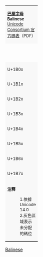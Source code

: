 {| class="wikitable nounderlines" style="border-collapse:collapse;background:#FFFFFF;font-size:large;text-align:center"
| colspan="17" style="background:#F8F8F8;font-size:small" | '''[[巴厘字母 (Unicode区段)|巴厘字母]]'''<br />'''Balinese'''{{ref label|U1B00_as_of_Unicode_version|1}}{{ref label|U1B00_grey|2}}<br />[https://www.unicode.org/charts/PDF/U1B00.pdf Unicode Consortium 官方碼表]（PDF）
|- style="background:#F8F8F8;font-size:small"
| style="width:45pt" | &nbsp; || style="width:20pt"  | 0 || style="width:20pt"  | 1 || style="width:20pt"  | 2 || style="width:20pt"  | 3 || style="width:20pt"  | 4 || style="width:20pt"  | 5 || style="width:20pt"  | 6 || style="width:20pt"  | 7 || style="width:20pt"  | 8 || style="width:20pt"  | 9 || style="width:20pt"  | A || style="width:20pt"  | B || style="width:20pt"  | C || style="width:20pt"  | D || style="width:20pt"  | E || style="width:20pt"  | F
|-
| style="background:#F8F8F8;font-size:small" | U+1B0x
| style="font-family:Aksara Bali, Noto Serif Balinese, Noto Sans Balinese, Arial Unicode;" title="U+1B00: BALINESE SIGN ULU RICEM" | ᬀ
| style="font-family:Aksara Bali, Noto Serif Balinese, Noto Sans Balinese, Arial Unicode;" title="U+1B01: BALINESE SIGN ULU CANDRA" | ᬁ
| style="font-family:Aksara Bali, Noto Serif Balinese, Noto Sans Balinese, Arial Unicode;" title="U+1B02: BALINESE SIGN CECEK" | ᬂ
| style="font-family:Aksara Bali, Noto Serif Balinese, Noto Sans Balinese, Arial Unicode;" title="U+1B03: BALINESE SIGN SURANG" | ᬃ
| style="font-family:Aksara Bali, Noto Serif Balinese, Noto Sans Balinese, Arial Unicode;" title="U+1B04: BALINESE SIGN BISAH" | ᬄ
| style="font-family:Aksara Bali, Noto Serif Balinese, Noto Sans Balinese, Arial Unicode;" title="U+1B05: BALINESE LETTER AKARA" | ᬅ
| style="font-family:Aksara Bali, Noto Serif Balinese, Noto Sans Balinese, Arial Unicode;" title="U+1B06: BALINESE LETTER AKARA TEDUNG" | ᬆ
| style="font-family:Aksara Bali, Noto Serif Balinese, Noto Sans Balinese, Arial Unicode;" title="U+1B07: BALINESE LETTER IKARA" | ᬇ
| style="font-family:Aksara Bali, Noto Serif Balinese, Noto Sans Balinese, Arial Unicode;" title="U+1B08: BALINESE LETTER IKARA TEDUNG" | ᬈ
| style="font-family:Aksara Bali, Noto Serif Balinese, Noto Sans Balinese, Arial Unicode;" title="U+1B09: BALINESE LETTER UKARA" | ᬉ
| style="font-family:Aksara Bali, Noto Serif Balinese, Noto Sans Balinese, Arial Unicode;" title="U+1B0A: BALINESE LETTER UKARA TEDUNG" | ᬊ
| style="font-family:Aksara Bali, Noto Serif Balinese, Noto Sans Balinese, Arial Unicode;" title="U+1B0B: BALINESE LETTER RA REPA" | ᬋ
| style="font-family:Aksara Bali, Noto Serif Balinese, Noto Sans Balinese, Arial Unicode;" title="U+1B0C: BALINESE LETTER RA REPA TEDUNG" | ᬌ
| style="font-family:Aksara Bali, Noto Serif Balinese, Noto Sans Balinese, Arial Unicode;" title="U+1B0D: BALINESE LETTER LA LENGA" | ᬍ
| style="font-family:Aksara Bali, Noto Serif Balinese, Noto Sans Balinese, Arial Unicode;" title="U+1B0E: BALINESE LETTER LA LENGA TEDUNG" | ᬎ
| style="font-family:Aksara Bali, Noto Serif Balinese, Noto Sans Balinese, Arial Unicode;" title="U+1B0F: BALINESE LETTER EKARA" | ᬏ
|-
| style="background:#F8F8F8;font-size:small" | U+1B1x
| style="font-family:Aksara Bali, Noto Serif Balinese, Noto Sans Balinese, Arial Unicode;" title="U+1B10: BALINESE LETTER AIKARA" | ᬐ
| style="font-family:Aksara Bali, Noto Serif Balinese, Noto Sans Balinese, Arial Unicode;" title="U+1B11: BALINESE LETTER OKARA" | ᬑ
| style="font-family:Aksara Bali, Noto Serif Balinese, Noto Sans Balinese, Arial Unicode;" title="U+1B12: BALINESE LETTER OKARA TEDUNG" | ᬒ
| style="font-family:Aksara Bali, Noto Serif Balinese, Noto Sans Balinese, Arial Unicode;" title="U+1B13: BALINESE LETTER KA" | ᬓ
| style="font-family:Aksara Bali, Noto Serif Balinese, Noto Sans Balinese, Arial Unicode;" title="U+1B14: BALINESE LETTER KA MAHAPRANA" | ᬔ
| style="font-family:Aksara Bali, Noto Serif Balinese, Noto Sans Balinese, Arial Unicode;" title="U+1B15: BALINESE LETTER GA" | ᬕ
| style="font-family:Aksara Bali, Noto Serif Balinese, Noto Sans Balinese, Arial Unicode;" title="U+1B16: BALINESE LETTER GA GORA" | ᬖ
| style="font-family:Aksara Bali, Noto Serif Balinese, Noto Sans Balinese, Arial Unicode;" title="U+1B17: BALINESE LETTER NGA" | ᬗ
| style="font-family:Aksara Bali, Noto Serif Balinese, Noto Sans Balinese, Arial Unicode;" title="U+1B18: BALINESE LETTER CA" | ᬘ
| style="font-family:Aksara Bali, Noto Serif Balinese, Noto Sans Balinese, Arial Unicode;" title="U+1B19: BALINESE LETTER CA LACA" | ᬙ
| style="font-family:Aksara Bali, Noto Serif Balinese, Noto Sans Balinese, Arial Unicode;" title="U+1B1A: BALINESE LETTER JA" | ᬚ
| style="font-family:Aksara Bali, Noto Serif Balinese, Noto Sans Balinese, Arial Unicode;" title="U+1B1B: BALINESE LETTER JA JERA" | ᬛ
| style="font-family:Aksara Bali, Noto Serif Balinese, Noto Sans Balinese, Arial Unicode;" title="U+1B1C: BALINESE LETTER NYA" | ᬜ
| style="font-family:Aksara Bali, Noto Serif Balinese, Noto Sans Balinese, Arial Unicode;" title="U+1B1D: BALINESE LETTER TA LATIK" | ᬝ
| style="font-family:Aksara Bali, Noto Serif Balinese, Noto Sans Balinese, Arial Unicode;" title="U+1B1E: BALINESE LETTER TA MURDA MAHAPRANA" | ᬞ
| style="font-family:Aksara Bali, Noto Serif Balinese, Noto Sans Balinese, Arial Unicode;" title="U+1B1F: BALINESE LETTER DA MURDA ALPAPRANA" | ᬟ
|-
| style="background:#F8F8F8;font-size:small" | U+1B2x
| style="font-family:Aksara Bali, Noto Serif Balinese, Noto Sans Balinese, Arial Unicode;" title="U+1B20: BALINESE LETTER DA MURDA MAHAPRANA" | ᬠ
| style="font-family:Aksara Bali, Noto Serif Balinese, Noto Sans Balinese, Arial Unicode;" title="U+1B21: BALINESE LETTER NA RAMBAT" | ᬡ
| style="font-family:Aksara Bali, Noto Serif Balinese, Noto Sans Balinese, Arial Unicode;" title="U+1B22: BALINESE LETTER TA" | ᬢ
| style="font-family:Aksara Bali, Noto Serif Balinese, Noto Sans Balinese, Arial Unicode;" title="U+1B23: BALINESE LETTER TA TAWA" | ᬣ
| style="font-family:Aksara Bali, Noto Serif Balinese, Noto Sans Balinese, Arial Unicode;" title="U+1B24: BALINESE LETTER DA" | ᬤ
| style="font-family:Aksara Bali, Noto Serif Balinese, Noto Sans Balinese, Arial Unicode;" title="U+1B25: BALINESE LETTER DA MADU" | ᬥ
| style="font-family:Aksara Bali, Noto Serif Balinese, Noto Sans Balinese, Arial Unicode;" title="U+1B26: BALINESE LETTER NA" | ᬦ
| style="font-family:Aksara Bali, Noto Serif Balinese, Noto Sans Balinese, Arial Unicode;" title="U+1B27: BALINESE LETTER PA" | ᬧ
| style="font-family:Aksara Bali, Noto Serif Balinese, Noto Sans Balinese, Arial Unicode;" title="U+1B28: BALINESE LETTER PA KAPAL" | ᬨ
| style="font-family:Aksara Bali, Noto Serif Balinese, Noto Sans Balinese, Arial Unicode;" title="U+1B29: BALINESE LETTER BA" | ᬩ
| style="font-family:Aksara Bali, Noto Serif Balinese, Noto Sans Balinese, Arial Unicode;" title="U+1B2A: BALINESE LETTER BA KEMBANG" | ᬪ
| style="font-family:Aksara Bali, Noto Serif Balinese, Noto Sans Balinese, Arial Unicode;" title="U+1B2B: BALINESE LETTER MA" | ᬫ
| style="font-family:Aksara Bali, Noto Serif Balinese, Noto Sans Balinese, Arial Unicode;" title="U+1B2C: BALINESE LETTER YA" | ᬬ
| style="font-family:Aksara Bali, Noto Serif Balinese, Noto Sans Balinese, Arial Unicode;" title="U+1B2D: BALINESE LETTER RA" | ᬭ
| style="font-family:Aksara Bali, Noto Serif Balinese, Noto Sans Balinese, Arial Unicode;" title="U+1B2E: BALINESE LETTER LA" | ᬮ
| style="font-family:Aksara Bali, Noto Serif Balinese, Noto Sans Balinese, Arial Unicode;" title="U+1B2F: BALINESE LETTER WA" | ᬯ
|-
| style="background:#F8F8F8;font-size:small" | U+1B3x
| style="font-family:Aksara Bali, Noto Serif Balinese, Noto Sans Balinese, Arial Unicode;" title="U+1B30: BALINESE LETTER SA SAGA" | ᬰ
| style="font-family:Aksara Bali, Noto Serif Balinese, Noto Sans Balinese, Arial Unicode;" title="U+1B31: BALINESE LETTER SA SAPA" | ᬱ
| style="font-family:Aksara Bali, Noto Serif Balinese, Noto Sans Balinese, Arial Unicode;" title="U+1B32: BALINESE LETTER SA" | ᬲ
| style="font-family:Aksara Bali, Noto Serif Balinese, Noto Sans Balinese, Arial Unicode;" title="U+1B33: BALINESE LETTER HA" | ᬳ
| style="font-family:Aksara Bali, Noto Serif Balinese, Noto Sans Balinese, Arial Unicode;" title="U+1B34: BALINESE SIGN REREKAN" | ᬴
| style="font-family:Aksara Bali, Noto Serif Balinese, Noto Sans Balinese, Arial Unicode;" title="U+1B35: BALINESE VOWEL SIGN TEDUNG" | ᬵ
| style="font-family:Aksara Bali, Noto Serif Balinese, Noto Sans Balinese, Arial Unicode;" title="U+1B36: BALINESE VOWEL SIGN ULU" | ᬶ
| style="font-family:Aksara Bali, Noto Serif Balinese, Noto Sans Balinese, Arial Unicode;" title="U+1B37: BALINESE VOWEL SIGN ULU SARI" | ᬷ
| style="font-family:Aksara Bali, Noto Serif Balinese, Noto Sans Balinese, Arial Unicode;" title="U+1B38: BALINESE VOWEL SIGN SUKU" | ᬸ
| style="font-family:Aksara Bali, Noto Serif Balinese, Noto Sans Balinese, Arial Unicode;" title="U+1B39: BALINESE VOWEL SIGN SUKU ILUT" | ᬹ
| style="font-family:Aksara Bali, Noto Serif Balinese, Noto Sans Balinese, Arial Unicode;" title="U+1B3A: BALINESE VOWEL SIGN RA REPA" | ᬺ
| style="font-family:Aksara Bali, Noto Serif Balinese, Noto Sans Balinese, Arial Unicode;" title="U+1B3B: BALINESE VOWEL SIGN RA REPA TEDUNG" | ᬻ
| style="font-family:Aksara Bali, Noto Serif Balinese, Noto Sans Balinese, Arial Unicode;" title="U+1B3C: BALINESE VOWEL SIGN LA LENGA" | ᬼ
| style="font-family:Aksara Bali, Noto Serif Balinese, Noto Sans Balinese, Arial Unicode;" title="U+1B3D: BALINESE VOWEL SIGN LA LENGA TEDUNG" | ᬽ
| style="font-family:Aksara Bali, Noto Serif Balinese, Noto Sans Balinese, Arial Unicode;" title="U+1B3E: BALINESE VOWEL SIGN TALING" | ᬾ
| style="font-family:Aksara Bali, Noto Serif Balinese, Noto Sans Balinese, Arial Unicode;" title="U+1B3F: BALINESE VOWEL SIGN TALING REPA" | ᬿ
|-
| style="background:#F8F8F8;font-size:small" | U+1B4x
| style="font-family:Aksara Bali, Noto Serif Balinese, Noto Sans Balinese, Arial Unicode;" title="U+1B40: BALINESE VOWEL SIGN TALING TEDUNG" | ᭀ
| style="font-family:Aksara Bali, Noto Serif Balinese, Noto Sans Balinese, Arial Unicode;" title="U+1B41: BALINESE VOWEL SIGN TALING REPA TEDUNG" | ᭁ
| style="font-family:Aksara Bali, Noto Serif Balinese, Noto Sans Balinese, Arial Unicode;" title="U+1B42: BALINESE VOWEL SIGN PEPET" | ᭂ
| style="font-family:Aksara Bali, Noto Serif Balinese, Noto Sans Balinese, Arial Unicode;" title="U+1B43: BALINESE VOWEL SIGN PEPET TEDUNG" | ᭃ
| style="font-family:Aksara Bali, Noto Serif Balinese, Noto Sans Balinese, Arial Unicode;" title="U+1B44: BALINESE ADEG ADEG" | ᭄
| style="font-family:Aksara Bali, Noto Serif Balinese, Noto Sans Balinese, Arial Unicode;" title="U+1B45: BALINESE LETTER KAF SASAK" | ᭅ
| style="font-family:Aksara Bali, Noto Serif Balinese, Noto Sans Balinese, Arial Unicode;" title="U+1B46: BALINESE LETTER KHOT SASAK" | ᭆ
| style="font-family:Aksara Bali, Noto Serif Balinese, Noto Sans Balinese, Arial Unicode;" title="U+1B47: BALINESE LETTER TZIR SASAK" | ᭇ
| style="font-family:Aksara Bali, Noto Serif Balinese, Noto Sans Balinese, Arial Unicode;" title="U+1B48: BALINESE LETTER EF SASAK" | ᭈ
| style="font-family:Aksara Bali, Noto Serif Balinese, Noto Sans Balinese, Arial Unicode;" title="U+1B49: BALINESE LETTER VE SASAK" | ᭉ
| style="font-family:Aksara Bali, Noto Serif Balinese, Noto Sans Balinese, Arial Unicode;" title="U+1B4A: BALINESE LETTER ZAL SASAK" | ᭊ
| style="font-family:Aksara Bali, Noto Serif Balinese, Noto Sans Balinese, Arial Unicode;" title="U+1B4B: BALINESE LETTER ASYURA SASAK" | ᭋ
| style="font-family:Aksara Bali, Noto Serif Balinese, Noto Sans Balinese, Arial Unicode;" title="U+1B4C: BALINESE LETTER ARCHAIC JNYA" | ᭌ
| title="Reserved" style="background-color:#CCCCCC;" |  
| title="Reserved" style="background-color:#CCCCCC;" |  
| title="Reserved" style="background-color:#CCCCCC;" |  
|-
| style="background:#F8F8F8;font-size:small" | U+1B5x
| style="font-family:Aksara Bali, Noto Serif Balinese, Noto Sans Balinese, Arial Unicode;" title="U+1B50: BALINESE DIGIT ZERO" | ᭐
| style="font-family:Aksara Bali, Noto Serif Balinese, Noto Sans Balinese, Arial Unicode;" title="U+1B51: BALINESE DIGIT ONE" | ᭑
| style="font-family:Aksara Bali, Noto Serif Balinese, Noto Sans Balinese, Arial Unicode;" title="U+1B52: BALINESE DIGIT TWO" | ᭒
| style="font-family:Aksara Bali, Noto Serif Balinese, Noto Sans Balinese, Arial Unicode;" title="U+1B53: BALINESE DIGIT THREE" | ᭓
| style="font-family:Aksara Bali, Noto Serif Balinese, Noto Sans Balinese, Arial Unicode;" title="U+1B54: BALINESE DIGIT FOUR" | ᭔
| style="font-family:Aksara Bali, Noto Serif Balinese, Noto Sans Balinese, Arial Unicode;" title="U+1B55: BALINESE DIGIT FIVE" | ᭕
| style="font-family:Aksara Bali, Noto Serif Balinese, Noto Sans Balinese, Arial Unicode;" title="U+1B56: BALINESE DIGIT SIX" | ᭖
| style="font-family:Aksara Bali, Noto Serif Balinese, Noto Sans Balinese, Arial Unicode;" title="U+1B57: BALINESE DIGIT SEVEN" | ᭗
| style="font-family:Aksara Bali, Noto Serif Balinese, Noto Sans Balinese, Arial Unicode;" title="U+1B58: BALINESE DIGIT EIGHT" | ᭘
| style="font-family:Aksara Bali, Noto Serif Balinese, Noto Sans Balinese, Arial Unicode;" title="U+1B59: BALINESE DIGIT NINE" | ᭙
| style="font-family:Aksara Bali, Noto Serif Balinese, Noto Sans Balinese, Arial Unicode;" title="U+1B5A: BALINESE PANTI" | ᭚
| style="font-family:Aksara Bali, Noto Serif Balinese, Noto Sans Balinese, Arial Unicode;" title="U+1B5B: BALINESE PAMADA" | ᭛
| style="font-family:Aksara Bali, Noto Serif Balinese, Noto Sans Balinese, Arial Unicode;" title="U+1B5C: BALINESE WINDU" | ᭜
| style="font-family:Aksara Bali, Noto Serif Balinese, Noto Sans Balinese, Arial Unicode;" title="U+1B5D: BALINESE CARIK PAMUNGKAH" | ᭝
| style="font-family:Aksara Bali, Noto Serif Balinese, Noto Sans Balinese, Arial Unicode;" title="U+1B5E: BALINESE CARIK SIKI" | ᭞
| style="font-family:Aksara Bali, Noto Serif Balinese, Noto Sans Balinese, Arial Unicode;" title="U+1B5F: BALINESE CARIK PAREREN" | ᭟
|-
| style="background:#F8F8F8;font-size:small" | U+1B6x
| style="font-family:Aksara Bali, Noto Serif Balinese, Noto Sans Balinese, Arial Unicode;" title="U+1B60: BALINESE PAMENENG" | ᭠
| style="font-family:Aksara Bali, Noto Serif Balinese, Noto Sans Balinese, Arial Unicode;" title="U+1B61: BALINESE MUSICAL SYMBOL DONG" | ᭡
| style="font-family:Aksara Bali, Noto Serif Balinese, Noto Sans Balinese, Arial Unicode;" title="U+1B62: BALINESE MUSICAL SYMBOL DENG" | ᭢
| style="font-family:Aksara Bali, Noto Serif Balinese, Noto Sans Balinese, Arial Unicode;" title="U+1B63: BALINESE MUSICAL SYMBOL DUNG" | ᭣
| style="font-family:Aksara Bali, Noto Serif Balinese, Noto Sans Balinese, Arial Unicode;" title="U+1B64: BALINESE MUSICAL SYMBOL DANG" | ᭤
| style="font-family:Aksara Bali, Noto Serif Balinese, Noto Sans Balinese, Arial Unicode;" title="U+1B65: BALINESE MUSICAL SYMBOL DANG SURANG" | ᭥
| style="font-family:Aksara Bali, Noto Serif Balinese, Noto Sans Balinese, Arial Unicode;" title="U+1B66: BALINESE MUSICAL SYMBOL DING" | ᭦
| style="font-family:Aksara Bali, Noto Serif Balinese, Noto Sans Balinese, Arial Unicode;" title="U+1B67: BALINESE MUSICAL SYMBOL DAENG" | ᭧
| style="font-family:Aksara Bali, Noto Serif Balinese, Noto Sans Balinese, Arial Unicode;" title="U+1B68: BALINESE MUSICAL SYMBOL DEUNG" | ᭨
| style="font-family:Aksara Bali, Noto Serif Balinese, Noto Sans Balinese, Arial Unicode;" title="U+1B69: BALINESE MUSICAL SYMBOL DAING" | ᭩
| style="font-family:Aksara Bali, Noto Serif Balinese, Noto Sans Balinese, Arial Unicode;" title="U+1B6A: BALINESE MUSICAL SYMBOL DANG GEDE" | ᭪
| style="font-family:Aksara Bali, Noto Serif Balinese, Noto Sans Balinese, Arial Unicode;" title="U+1B6B: BALINESE MUSICAL SYMBOL COMBINING TEGEH" | ᭫
| style="font-family:Aksara Bali, Noto Serif Balinese, Noto Sans Balinese, Arial Unicode;" title="U+1B6C: BALINESE MUSICAL SYMBOL COMBINING ENDEP" | ᭬
| style="font-family:Aksara Bali, Noto Serif Balinese, Noto Sans Balinese, Arial Unicode;" title="U+1B6D: BALINESE MUSICAL SYMBOL COMBINING KEMPUL" | ᭭
| style="font-family:Aksara Bali, Noto Serif Balinese, Noto Sans Balinese, Arial Unicode;" title="U+1B6E: BALINESE MUSICAL SYMBOL COMBINING KEMPLI" | ᭮
| style="font-family:Aksara Bali, Noto Serif Balinese, Noto Sans Balinese, Arial Unicode;" title="U+1B6F: BALINESE MUSICAL SYMBOL COMBINING JEGOGAN" | ᭯
|-
| style="background:#F8F8F8;font-size:small" | U+1B7x
| style="font-family:Aksara Bali, Noto Serif Balinese, Noto Sans Balinese, Arial Unicode;" title="U+1B70: BALINESE MUSICAL SYMBOL COMBINING KEMPUL WITH JEGOGAN" | ᭰
| style="font-family:Aksara Bali, Noto Serif Balinese, Noto Sans Balinese, Arial Unicode;" title="U+1B71: BALINESE MUSICAL SYMBOL COMBINING KEMPLI WITH JEGOGAN" | ᭱
| style="font-family:Aksara Bali, Noto Serif Balinese, Noto Sans Balinese, Arial Unicode;" title="U+1B72: BALINESE MUSICAL SYMBOL COMBINING BENDE" | ᭲
| style="font-family:Aksara Bali, Noto Serif Balinese, Noto Sans Balinese, Arial Unicode;" title="U+1B73: BALINESE MUSICAL SYMBOL COMBINING GONG" | ᭳
| style="font-family:Aksara Bali, Noto Serif Balinese, Noto Sans Balinese, Arial Unicode;" title="U+1B74: BALINESE MUSICAL SYMBOL RIGHT-HAND OPEN DUG" | ᭴
| style="font-family:Aksara Bali, Noto Serif Balinese, Noto Sans Balinese, Arial Unicode;" title="U+1B75: BALINESE MUSICAL SYMBOL RIGHT-HAND OPEN DAG" | ᭵
| style="font-family:Aksara Bali, Noto Serif Balinese, Noto Sans Balinese, Arial Unicode;" title="U+1B76: BALINESE MUSICAL SYMBOL RIGHT-HAND CLOSED TUK" | ᭶
| style="font-family:Aksara Bali, Noto Serif Balinese, Noto Sans Balinese, Arial Unicode;" title="U+1B77: BALINESE MUSICAL SYMBOL RIGHT-HAND CLOSED TAK" | ᭷
| style="font-family:Aksara Bali, Noto Serif Balinese, Noto Sans Balinese, Arial Unicode;" title="U+1B78: BALINESE MUSICAL SYMBOL LEFT-HAND OPEN PANG" | ᭸
| style="font-family:Aksara Bali, Noto Serif Balinese, Noto Sans Balinese, Arial Unicode;" title="U+1B79: BALINESE MUSICAL SYMBOL LEFT-HAND OPEN PUNG" | ᭹
| style="font-family:Aksara Bali, Noto Serif Balinese, Noto Sans Balinese, Arial Unicode;" title="U+1B7A: BALINESE MUSICAL SYMBOL LEFT-HAND CLOSED PLAK" | ᭺
| style="font-family:Aksara Bali, Noto Serif Balinese, Noto Sans Balinese, Arial Unicode;" title="U+1B7B: BALINESE MUSICAL SYMBOL LEFT-HAND CLOSED PLUK" | ᭻
| style="font-family:Aksara Bali, Noto Serif Balinese, Noto Sans Balinese, Arial Unicode;" title="U+1B7C: BALINESE MUSICAL SYMBOL LEFT-HAND OPEN PING" | ᭼
| style="font-family:Aksara Bali, Noto Serif Balinese, Noto Sans Balinese, Arial Unicode;" title="U+1B7D: BALINESE PANTI LANTANG" | ᭽
| style="font-family:Aksara Bali, Noto Serif Balinese, Noto Sans Balinese, Arial Unicode;" title="U+1B7E: BALINESE PAMADA LANTANG" | ᭾
| title="Reserved" style="background-color:#CCCCCC;" |  
|-
| colspan="17" style="background:#F8F8F8;font-size:small;text-align:left" | '''注釋'''
:1.{{note|U1B00_as_of_Unicode_version}}依據 Unicode 14.0
:2.{{note|U1B00_grey}}灰色區域表示未分配的碼位
|}<noinclude>
[[Category:Unicode模板|Balinese]]
{{Documentation|Template:Unicode chart/block documentation}}
</noinclude>